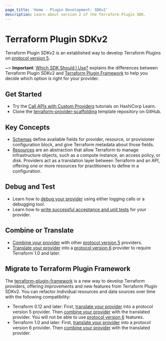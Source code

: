 ```yaml
---
page_title: 'Home - Plugin Development: SDKv2'
description: Learn about version 2 of the Terraform Plugin SDK.
---
```


# Terraform Plugin SDKv2

Terraform Plugin SDKv2 is an established way to develop Terraform Plugins on [protocol version 5](/terraform/plugin/how-terraform-works#protocol-version-5).

~> **Important**: [Which SDK Should I Use?](/terraform/plugin/which-sdk) explains the differences between Terraform Plugin SDKv2 and [Terraform Plugin Framework](/terraform/plugin/framework) to help you decide which option is right for your provider.

## Get Started

- Try the [Call APIs with Custom Providers](https://learn.hashicorp.com/collections/terraform/providers?utm_source=WEBSITE&utm_medium=WEB_IO&utm_offer=ARTICLE_PAGE&utm_content=DOCS) tutorials on HashiCorp Learn.
- Clone the [terraform-provider-scaffolding](https://github.com/hashicorp/terraform-provider-scaffolding) template repository on GitHub.

## Key Concepts

- [Schemas](/terraform/plugin/sdkv2/schemas) define available fields for provider, resource, or provisioner configuration block, and give Terraform metadata about those fields.
- [Resources](/terraform/plugin/sdkv2/resources) are an abstraction that allow Terraform to manage infrastructure objects, such as a compute instance, an access policy, or disk. Providers act as a translation layer between Terraform and an API, offering one or more resources for practitioners to define in a configuration.

## Debug and Test

- Learn how to [debug your provider](/terraform/plugin/sdkv2/debugging) using either logging calls or a debugging tool.
- Learn how to [write successful acceptance and unit tests](/terraform/plugin/sdkv2/testing) for your provider.

## Combine or Translate

* [Combine your provider](/terraform/plugin/mux/combining-protocol-version-5-providers) with other [protocol version 5](/terraform/plugin/how-terraform-works#protocol-version-5) providers.
* [Translate your provider](/terraform/plugin/mux/translating-protocol-version-5-to-6) into a [protocol version 6](/terraform/plugin/how-terraform-works#protocol-version-6) provider to require Terraform 1.0 and later.

## Migrate to Terraform Plugin Framework

The [terraform-plugin-framework](/terraform/plugin/framework) is a new way to develop Terraform providers, offering improvements and new features from Terraform Plugin SDKv2. You can refactor individual resources and data sources over time with the following compatibility:

* Terraform 0.12 and later: First, [translate your provider](/terraform/plugin/mux/translating-protocol-version-6-to-5) into a protocol version 5 provider. Then [combine your provider](/terraform/plugin/mux/combining-protocol-version-5-providers) with the translated provider. You will not be able to use [protocol version 6](/terraform/plugin/how-terraform-works#protocol-version-6) features.
* Terraform 1.0 and later: First, [translate your provider](/terraform/plugin/mux/translating-protocol-version-5-to-6) into a protocol version 6 provider. Then [combine your provider](/terraform/plugin/mux/combining-protocol-version-6-providers) with the translated provider.
